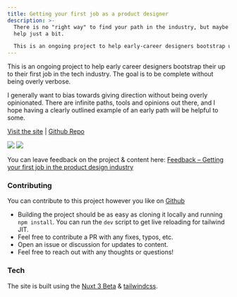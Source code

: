 ```yaml
---
title: Getting your first job as a product designer
description: >-
  There is no "right way" to find your path in the industry, but maybe this can
  help just a bit.

  This is an ongoing project to help early-career designers bootstrap up to their first job in the tech industry. The goal is to be complete without being overly verbose.
---
```


This is an ongoing project to help early career designers bootstrap their up to their first job in the tech industry. The goal is to be complete without being overly verbose.

I generally want to bias towards giving direction without being overly opinionated. There are infinite paths, tools and opinions out there, and I hope having a clearly outlined example of an early path will be helpful to some.

[Visit the site](http://design-intro.nate.tips/) | [Github Repo](https://github.com/iamnbutler/design-industry-intro)

![](https://res.cloudinary.com/yaminateo/image/upload/v1636493008/project/product-design-industry-intro/screen-shot-1_drgged.png)
![](https://res.cloudinary.com/yaminateo/image/upload/v1636493008/project/product-design-industry-intro/screen-shot-2_rpwf6o.png)

You can leave feedback on the project & content here:
[Feedback – Getting your first job in the product design industry](https://forms.gle/jimgp3uAk8df8MUH9)

### Contributing

You can contribute to this project however you like on [Github](https://github.com/iamnbutler/design-industry-intro)

- Building the project should be as easy as cloning it locally and running `npm install`. You can run the `dev` script to get live reloading for tailwind JIT.
- Feel free to contribute a PR with any fixes, typos, etc.
- Open an issue or discussion for updates to content.
- Feel free to reach out with any thoughts or questions!

### Tech

The site is built using the <a href="https://v3.nuxtjs.org/">Nuxt 3 Beta</a> & <a href="https://tailwindcss.com/">tailwindcss</a>.
